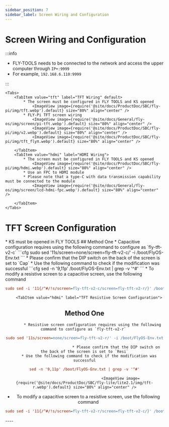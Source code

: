 ```yaml
---
sidebar_position: 7
sidebar_label: Screen Wiring and Configuration
---
```





# Screen Wiring and Configuration

:::info

* FLY-TOOLS needs to be connected to the network and access the upper computer through `IP+:9999`
* For example, `192.168.6.110:9999`

:::


    <Tabs>
        <TabItem value="tft" label="TFT Wiring" default>
            * The screen must be configured in FLY TOOLS and KS opened
                <ImageView image={require('@site/docs/ProductDoc/SBC/fly-pi/img/tft.webp').default} size="80%" align="center" />
            * FLY-Pi TFT screen wiring
                <ImageView image={require('@site/docs/General/fly-os/img/screen/pi-tft.webp').default} size="80%" align="center" />
                <ImageView image={require('@site/docs/ProductDoc/SBC/fly-pi/img/v2.webp').default} size="80%" align="center" />
                <ImageView image={require('@site/docs/ProductDoc/SBC/fly-pi/img/tft_flyπ.webp').default} size="80%" align="center" />

        </TabItem>
        <TabItem value="hdmi" label="HDMI Wiring">
            * The screen must be configured in FLY TOOLS and KS opened
                <ImageView image={require('@site/docs/ProductDoc/SBC/fly-pi/img/hdmi.webp').default} size="80%" align="center" />               
            * Use an FPC to HDMI module
            * Please note that a type-C with data transmission capability must be connected to the module
                <ImageView image={require('@site/docs/General/fly-os/img/screen/lcd-hdmi-fpc.webp').default} size="80%" align="center" />

        </TabItem>
    </Tabs>

# TFT Screen Configuration

<Tabs>
    <TabItem value="tft" label="TFT Screen" default>
        * KS must be opened in FLY TOOLS
            <ImageView image={require('@site/docs/ProductDoc/SBC/fly-lite/lite2.1/img/ks.webp').default} size="80%" align="center" />
        <Tabs>
    <TabItem value="tft" label="TFT Capacitive Screen Configuration" default>
## Method One    
         * Capacitive configuration requires using the following command to configure as `fly-tft-v2-c`
```cfg
sudo sed '11s/screen=none/screen=fly-tft-v2-c/' -i /boot/FlyOS-Env.txt
```
         * Please confirm that the DIP switch on the back of the screen is set to `Cap`
    * Use the following command to check if the modification was successful
```cfg
sed -n '9,11p' /boot/FlyOS-Env.txt | grep -v '^#'
```
        <ImageView image={require('@site/docs/ProductDoc/SBC/fly-lite/lite2.1/img/tft-c.webp').default} size="80%" align="center" />
 * To modify a resistive screen to a capacitive screen, use the following command

```cfg
sudo sed -i '11{/^#/!s/screen=fly-tft-v2-c/screen=fly-tft-v2-r/}' /boot/FlyOS-Env.txt
``` 
</TabItem>

        <TabItem value="hdmi" label="TFT Resistive Screen Configuration">
## Method One        
           * Resistive screen configuration requires using the following command to configure as `fly-tft-v2-r` 
```cfg
sudo sed '11s/screen=none/screen=fly-tft-v2-r/' -i /boot/FlyOS-Env.txt
```
                                * Please confirm that the DIP switch on the back of the screen is set to `Resi`
        * Use the following command to check if the modification was successful
```cfg
sed -n '9,11p' /boot/FlyOS-Env.txt | grep -v '^#'
```
                                    <ImageView image={require('@site/docs/ProductDoc/SBC/fly-lite/lite2.1/img/tft-r.webp').default} size="80%" align="center" />
 * To modify a capacitive screen to a resistive screen, use the following command

```cfg
sudo sed -i '11{/^#/!s/screen=fly-tft-v2-r/screen=fly-tft-v2-c/}' /boot/FlyOS-Env.txt
```
</TabItem>
</Tabs>    
</TabItem>
</Tabs>
----

